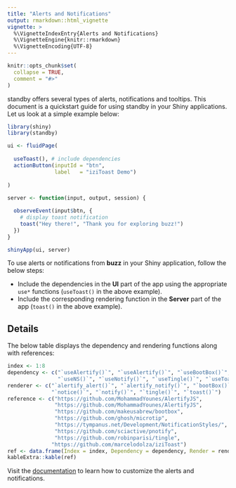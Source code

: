 ```yaml
---
title: "Alerts and Notifications"
output: rmarkdown::html_vignette
vignette: >
  %\VignetteIndexEntry{Alerts and Notifications}
  %\VignetteEngine{knitr::rmarkdown}
  %\VignetteEncoding{UTF-8}
---
```


```r
knitr::opts_chunk$set(
  collapse = TRUE,
  comment = "#>"
)
```

standby offers several types of alerts, notifications and tooltips. This 
document is a quickstart guide for using standby in your Shiny applications. 
Let us look at a simple example below:

```r
library(shiny)
library(standby)

ui <- fluidPage(
 
  useToast(), # include dependencies
  actionButton(inputId = "btn",
               label   = "iziToast Demo")
 
)
 
server <- function(input, output, session) {

  observeEvent(input$btn, {
    # display toast notification
    toast("Hey there!", "Thank you for exploring buzz!")
  })
}

shinyApp(ui, server)
```

To use alerts or notifications from **buzz** in your Shiny application, follow the below steps:

- Include the dependencies in the **UI** part of the app using the appropriate
`use*` functions (`useToast()` in the above example).
- Include the corresponding rendering function in the **Server** part of the 
app (`toast()` in the above example).

## Details

The below table displays the dependency and rendering functions along with references:

```r
index <- 1:8
dependency <- c("`useAlertify()`", "`useAlertify()`", "`useBootBox()`", "`useMicroTip()`", 
                "`useNS()`", "`useNotify()`", "`useTingle()`", "`useToast()`")
renderer <- c("`alertify_alert()`", "`alertify_notify()`", "`bootBox()`", "`microTip()`",
              "`notice()`", "`notify()`", "`tingle()`", "`toast()`")
reference <- c("https://github.com/MohammadYounes/AlertifyJS",
               "https://github.com/MohammadYounes/AlertifyJS",
               "https://github.com/makeusabrew/bootbox",
               "https://github.com/ghosh/microtip",
               "https://tympanus.net/Development/NotificationStyles/",
               "https://github.com/sciactive/pnotify",
               "https://github.com/robinparisi/tingle",
              "https://github.com/marcelodolza/iziToast")
ref <- data.frame(Index = index, Dependency = dependency, Render = renderer, Reference = reference)
kableExtra::kable(ref)
```

Visit the [documentation](https://standby.rsquaredacademy.com) to learn how to 
customize the alerts and notifications.